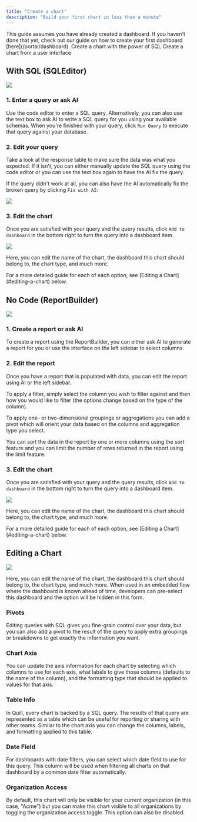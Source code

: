 ```yaml
---
title: "Create a chart"
description: "Build your first chart in less than a minute"
---
```


<Note>
	This guide assumes you have already created a dashboard. If you haven't done
	that yet, check out our guide on how to create your first dashboard
	[here](/portal/dashboard).
</Note>

<CardGroup cols={2}>
	<Card
		title='With SQL (SQLEditor)'
		icon='code'
		href='/portal/chart#with-sql-sqleditor'>
		Create a chart with the power of SQL
	</Card>
	<Card
		title='No Code (ReportBuilder)'
		icon='hammer'
		href='/portal/chart#no-code-reportbuilder'>
		Create a chart from a user interface
	</Card>
</CardGroup>

## With SQL (SQLEditor)

<Frame>
	<img src='/images/sql_editor.png' />
</Frame>

### 1. Enter a query or ask AI

Use the code editor to enter a SQL query. Alternatively, you can also use the text box to ask AI to write a SQL query for you using your available schemas. When you're finished with your query, click `Run Query` to execute that query against your database.

### 2. Edit your query

Take a look at the response table to make sure the data was what you expected. If it isn't, you can either manually update the SQL query using the code editor or you can use the text box again to have the AI fix the query.

If the query didn't work at all, you can also have the AI automatically fix the broken query by clicking `Fix with AI`:

<Frame>
	<img src='/images/fix_query.png' />
</Frame>

### 3. Edit the chart

Once you are satisfied with your query and the query results, click `Add to dashboard` in the bottom right to turn the query into a dashboard item.

<Frame>
	<img src='/images/edit_chart.png' />
</Frame>

Here, you can edit the name of the chart, the dashboard this chart should belong to, the chart type, and much more.

<Tip>
	For a more detailed guide for each of each option, see [Editing a
	Chart](#editing-a-chart) below.
</Tip>

## No Code (ReportBuilder)

<Frame>
	<img src='/images/report_builder.png' />
</Frame>

### 1. Create a report or ask AI

To create a report using the ReportBuilder, you can either ask AI to generate a report for you or use the interface on the left sidebar to select columns.

### 2. Edit the report

Once you have a report that is populated with data, you can edit the report using AI or the left sidebar.

To apply a filter, simply select the column you wish to filter against and then how you would like to filter (the options change based on the type of the column).

To apply one- or two-dimensional groupings or aggregations you can add a pivot which will orient your data based on the columns and aggregation type you select.

You can sort the data in the report by one or more columns using the sort feature and you can limit the number of rows returned in the report using the limit feature.

### 3. Edit the chart

Once you are satisfied with your query and the query results, click `Add to dashboard` in the bottom right to turn the query into a dashboard item.

<Frame>
	<img src='/images/edit_chart_2.png' />
</Frame>

Here, you can edit the name of the chart, the dashboard this chart should belong to, the chart type, and much more.

<Tip>
	For a more detailed guide for each of each option, see [Editing a
	Chart](#editing-a-chart) below.
</Tip>

## Editing a Chart

<Frame>
	<img src='/images/edit_chart_3.png' />
</Frame>

Here, you can edit the name of the chart, the dashboard this chart should belong to, the chart type, and much more. When used in an embedded flow where the dashboard is known ahead of time, developers can pre-select this dashboard and the option will be hidden in this form.

### Pivots

Editing queries with SQL gives you fine-grain control over your data, but you can also add a pivot to the result of the query to apply extra groupings or breakdowns to get exactly the information you want.

### Chart Axis

You can update the axis information for each chart by selecting which columns to use for each axis, what labels to give those columns (defaults to the name of the column), and the formatting type that should be applied to values for that axis.

### Table Info

In Quill, every chart is backed by a SQL query. The results of that query are represented as a table which can be useful for reporting or sharing with other teams. Similar to the chart axis you can change the columns, labels, and formatting applied to this table.

### Date Field

For dashboards with date filters, you can select which date field to use for this query. This column will be used when filtering all charts on that dashboard by a common date filter automatically.

### Organization Access

By default, this chart will only be visible for your current organization (in this case, "Acme") but you can make this chart visible to all organizations by toggling the organization access toggle. This option can also be disabled.
